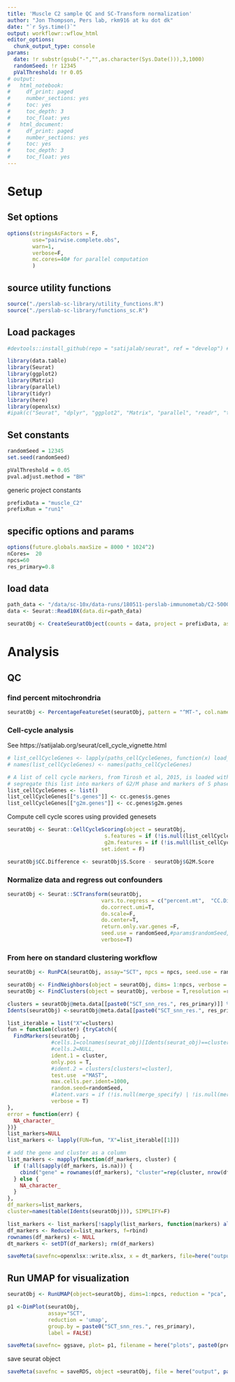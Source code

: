```yaml
---
title: 'Muscle C2 sample QC and SC-Transform normalization'
author: "Jon Thompson, Pers lab, rkm916 at ku dot dk"
date: "`r Sys.time()`" 
output: workflowr::wflow_html
editor_options:
  chunk_output_type: console
params: 
  date: !r substr(gsub("-","",as.character(Sys.Date())),3,1000)
  randomSeed: !r 12345
  pValThreshold: !r 0.05
# output:
#   html_notebook:
#     df_print: paged
#     number_sections: yes
#     toc: yes
#     toc_depth: 3
#     toc_float: yes
#   html_document:
#     df_print: paged
#     number_sections: yes
#     toc: yes
#     toc_depth: 3
#     toc_float: yes
---
```


# Setup

## Set options

```r
options(stringsAsFactors = F,
        use="pairwise.complete.obs",
        warn=1,
        verbose=F,
        mc.cores=40# for parallel computation
        )
```

## source utility functions

```r
source("./perslab-sc-library/utility_functions.R")
source("./perslab-sc-library/functions_sc.R")
```

## Load packages

```r
#devtools::install_github(repo = "satijalab/seurat", ref = "develop") # dev version of Seurat

library(data.table)
library(Seurat)
library(ggplot2)
library(Matrix)
library(parallel)
library(tidyr)
library(here)
library(openxlsx)
#ipak(c("Seurat", "dplyr", "ggplot2", "Matrix", "parallel", "readr", "tidyr",  "AUCell", "Oscope", "openxlsx", "here"))
```

## Set constants

```r
randomSeed = 12345
set.seed(randomSeed)

pValThreshold = 0.05
pval.adjust.method = "BH"
```


generic project constants 

```r
prefixData = "muscle_C2"
prefixRun = "run1"
```

## specific options and params

```r
options(future.globals.maxSize = 8000 * 1024^2)
nCores=  20
npcs=60
res_primary=0.8
```

## load data

```r
path_data <- "/data/sc-10x/data-runs/180511-perslab-immunometab/C2-5000_cells/outs/filtered_feature_bc_matrix"
data <- Seurat::Read10X(data.dir=path_data)
```

```r
seuratObj <- CreateSeuratObject(counts = data, project = prefixData, assay = "RNA")
```

# Analysis 

## QC

### find percent mitochrondria

```r
seuratObj <- PercentageFeatureSet(seuratObj, pattern = "^MT-", col.name = "percent.mt")
```

### Cell-cycle analysis

See https://satijalab.org/seurat/cell_cycle_vignette.html

```r
# list_cellCycleGenes <- lapply(paths_cellCycleGenes, function(x) load_obj(x)[,1])
# names(list_cellCycleGenes) <- names(paths_cellCycleGenes)

# A list of cell cycle markers, from Tirosh et al, 2015, is loaded with Seurat.  We can
# segregate this list into markers of G2/M phase and markers of S phase 
list_cellCycleGenes <- list()
list_cellCycleGenes[["s.genes"]] <- cc.genes$s.genes
list_cellCycleGenes[["g2m.genes"]] <- cc.genes$g2m.genes
```

Compute cell cycle scores using provided genesets

```r

seuratObj <- Seurat::CellCycleScoring(object = seuratObj, 
                               s.features = if (!is.null(list_cellCycleGenes[["s.genes"]])) list_cellCycleGenes[["s.genes"]] else NULL, 
                               g2m.features = if (!is.null(list_cellCycleGenes[["g2m.genes"]])) list_cellCycleGenes[["g2m.genes"]] else NULL, 
                              set.ident = F)

seuratObj$CC.Difference <- seuratObj$S.Score - seuratObj$G2M.Score
```

### Normalize data and regress out confounders

```r
seuratObj <- Seurat::SCTransform(seuratObj,
                              vars.to.regress = c("percent.mt",  "CC.Difference"), #  Variables to regress out in a second non-regularized linear regression. For example, percent.mt. Default is NULL
                              do.correct.umi=T,
                              do.scale=F,
                              do.center=T,
                              return.only.var.genes =F,
                              seed.use = randomSeed,#params$randomSeed,
                              verbose=T)
```

### From here on standard clustering workflow 

```r
seuratObj <- RunPCA(seuratObj, assay="SCT", npcs = npcs, seed.use = randomSeed)
```

```r
seuratObj <- FindNeighbors(object = seuratObj, dims= 1:npcs, verbose = T)
seuratObj <- FindClusters(object = seuratObj, verbose = T,resolution =res_primary, random.seed = randomSeed)
```

```r
clusters = seuratObj@meta.data[[paste0("SCT_snn_res.", res_primary)]] %>% table %>% names 
Idents(seuratObj) <-seuratObj@meta.data[[paste0("SCT_snn_res.", res_primary)]]

list_iterable = list("X"=clusters)
fun = function(cluster) {tryCatch({
  FindMarkers(seuratObj ,  
              #cells.1=colnames(seurat_obj)[Idents(seurat_obj)==cluster],
              #cells.2=NULL,
              ident.1 = cluster,
              only.pos = T,
              #ident.2 = clusters[clusters!=cluster],
              test.use  ="MAST",
              max.cells.per.ident=1000,
              random.seed=randomSeed,
              #latent.vars = if (!is.null(merge_specify) | !is.null(merge_group_IDs)) "sample_ID" else NULL,
              verbose = T)
}, 
error = function(err) {
  NA_character_
})}
list_markers=NULL
list_markers <- lapply(FUN=fun, "X"=list_iterable[[1]])

# add the gene and cluster as a column
list_markers <- mapply(function(df_markers, cluster) {
  if (!all(sapply(df_markers, is.na))) {
    cbind("gene" = rownames(df_markers), "cluster"=rep(cluster, nrow(df_markers)), df_markers)
  } else {
    NA_character_
  }
},
df_markers=list_markers, 
cluster=names(table(Idents(seuratObj))), SIMPLIFY=F)

list_markers <- list_markers[!sapply(list_markers, function(markers) all(is.na(markers)))]
df_markers <- Reduce(x=list_markers, f=rbind)
rownames(df_markers) <- NULL
dt_markers <- setDT(df_markers); rm(df_markers)

```

```r
saveMeta(savefnc=openxlsx::write.xlsx, x = dt_markers, file=here("output", paste0(prefixData, "_", prefixRun, "_clustermarkers.xlsx")))
```

## Run UMAP for visualization

```r
seuratObj <- RunUMAP(object=seuratObj, dims=1:npcs, reduction = "pca", assay= "SCT", seed.use = randomSeed)
```

```r

p1 <-DimPlot(seuratObj,  
             assay="SCT",
             reduction = 'umap', 
             group.by = paste0("SCT_snn_res.", res_primary),
             label = FALSE)

saveMeta(savefnc= ggsave, plot= p1, filename = here("plots", paste0(prefixData, "_", prefixRun, "_", "_UMAP_SCT_FindClusters.pdf")), width = 20, height=12)

```

save seurat object

```r
saveMeta(savefnc = saveRDS, object =seuratObj, file = here("output", paste0(prefixData, "_", prefixRun, "_seuratObj.RDS.gz")), compress="gzip")
```




